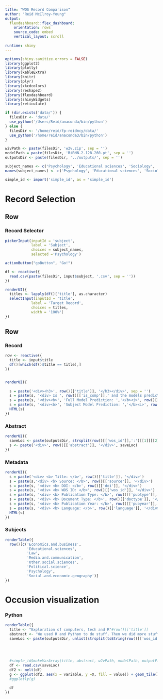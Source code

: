 ```yaml
---
title: "WOS Record Comparison"
author: "Reid McIlroy-Young"
output: 
  flexdashboard::flex_dashboard:
    orientation: rows
    source_code: embed
    vertical_layout: scroll
    
runtime: shiny
---
```


<style>
.navbar {
  background-color:maroon;
  border-color:black;
}
.navbar-brand {
color:white!important;
}
</style>

```r
options(shiny.sanitize.errors = FALSE)
library(ggplot2)
library(plotly)
library(kableExtra)
library(knitr)
library(plyr)
library(xkcdcolors)
library(reshape2)  
library(flexdashboard)
library(shinyWidgets)
library(reticulate)

if (dir.exists('data/')) {
  filesDir <- 'data/'
  use_python('/Users/Reid/anaconda/bin/python')
} else {
  filesDir <- '/home/reid/fp-reidmcy/data/'
  use_python('/home/reid/anaconda3/bin/python')
}

w2vPath <- paste(filesDir, 'w2v.zip', sep = '')
modelPath = paste(filesDir, 'BiRNN-2-128-260.pt', sep = '')
outputsDir <- paste(filesDir, '../outputs/', sep = '')

subject_names <- c('Psychology', 'Educational sciences', 'Sociology', 'Political science', 'Other social sciences', 'Media and communication', 'Law', 'Economics and business')
names(subject_names) <- c('Psychology', 'Educational sciences', 'Sociology', 'Political science', 'Other social sciences', 'Media and communication', 'Law', 'Economics and business')

simple_id <- import('simple_id', as = 'simple_id')

```

Record Selection
=======================================================================

Row
-----------------------------------------------------------------------

### Record Selector

```r


pickerInput(inputId = 'subject',
            label = 'Subject',
            choices = subject_names,
            selected ='Psychology')

actionButton("goButton", "Go!")

df <- reactive({
  read.csv(paste(filesDir, input$subject, '.csv', sep = ''))
})

renderUI({
  titles <- lapply(df()['title'], as.character)
  selectInput(inputId = 'title',
            label = 'Target Record',
            choices = titles,
            width = '100%')
})

```


Row {.tabset}
-------------------------------------



### Record

``` r

row <- reactive({
  title <- input$title
  df()[which(df()$title == title),]
})


renderUI({
  
  s = paste('<div><h3>', row()[['title']], '</h3></div>', sep = '')
  s = paste(s, '<div> Is ', row()[['is_comp']],' and the models predict it:</div>')
  s = paste(s, '<div><b>', 'Full Model Prediction: ','</b><i>', row()[['pred']], '</i> with probabily of being computational: ', sprintf('%.1f', row()[['probPos']] * 100) , '%</div>', sep = '')
  s = paste(s, '<div><b>', 'Subject Model Prediction: ','</b><i>', row()[['pred_part']], '</i> with probabily of being computational: ', sprintf('%.1f', row()[['probPos_partial']] * 100) , '%</div>', sep = '')
  HTML(s)
})

```

### Abstract

``` r
renderUI({
  saveLoc <- paste(outputsDir, strsplit(row()[['wos_id']],':')[[1]][[2]], '.csv', sep = '')
  s <- paste('<div>', row()[['abstract']], '</div>', saveLoc)
})
```

### Metadata

``` r
renderUI({
  s = paste('<div> <b> Title: </b>', row()[['title']], '</div>')
  s = paste(s,'<div> <b> Source: </b>', row()[['source']], '</div>')
  s = paste(s, '<div> <b> DOI: </b>', row()[['doi']], '</div>')
  s = paste(s, '<div> <b> WOS ID: </b>', row()[['wos_id']], '</div>')
  s = paste(s, '<div> <b> Publication Type: </b>', row()[['pubtype']], '</div>')
  s = paste(s, '<div> <b> Document Type: </b>', row()[['doctype']], '</div>')
  s = paste(s, '<div> <b> Publication Year: </b>', row()[['pubyear']], '</div>')
  s = paste(s, '<div> <b> Language: </b>', row()[['language']], '</div>')
  HTML(s)
})
```

### Subjects

``` r
renderTable({
  row()[c('Economics.and.business', 
          'Educational.sciences',
          'Law',
          'Media.and.communication',
          'Other.social.sciences',
          'Political.science',
          'Psychology',
          'Social.and.economic.geography')]
})
```

Occusion visualization
=======================================================================
### Python

``` r


renderTable({
  title <- "Exploration of computers, tech and R"#row()[['title']]
  abstract <- 'We used R and Python to do stuff. Then we did more stuff. Our code can be found on Github'# row()[['abstract']]
  saveLoc <- paste(outputsDir, unlist(strsplit(toString(row()[['wos_id']]),':'))[[2]], '.csv', sep = '')
  
  
  

  #simple_id$makeVarArray(title, abstract, w2vPath, modelPath, outputFile = saveLoc)
  df <- read.csv(saveLoc)
  df2 <- melt(df)
  g <- ggplot(df2, aes(x = variable, y =X, fill = value)) + geom_tile()
  #ggplotly(g)
  
  df
})
```
